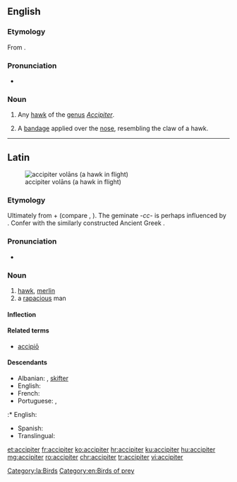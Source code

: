 {{also|Accipiter}}
==English==

===Etymology===
From {{etyl|la|en}} {{term|accipiter||hawk|lang=la}}.

===Pronunciation===
* {{a|US}} {{IPA|/æk.ˈsɪp.ə.tɚ/|lang=en}}

===Noun===
{{en-noun}}

# {{context|ornithology|lang=en}} Any [[hawk]] of the [[genus]] ''[[Accipiter]]''.
# {{context|medical|surgery|lang=en}} A [[bandage]] applied over the [[nose]], resembling the claw of a hawk.

----

==Latin==
[[File:Accipiter nisus -in flight-8-4c.jpg|thumb|accipiter volāns (a hawk in flight)]]

===Etymology===
Ultimately from {{etyl|ine-pro|la}} {{m|ine-pro|*h₂eḱ-|*h₂eḱus|sharp}} + {{m|ine-pro|*péth₂r̥||feather, wing}} (compare {{m|la|acus}}, {{m|la|penna}}). The geminate ''-cc-'' is perhaps influenced by {{m|la|accipiō||take, seize}}. Confer with the similarly constructed Ancient Greek {{m|grc|ὠκύπτερος||swift-winged}}.

===Pronunciation===
* {{a|Classical}} {{IPA|/akˈki.pi.ter/|lang=la}}

===Noun===
{{la-noun|accipiter|accipitris|accipitris|m|third}}

# [[hawk]], [[merlin]]
# a [[rapacious]] man

====Inflection====
{{la-decl-3rd|accipiter|accipitr}}

====Related terms====
* [[accipio|accipiō]]

====Descendants====
* Albanian: {{l|sq|qift}}, [[skifter]]
* English: {{l|en|accipiter}}
* French: {{l|fr|autour}}
* Portuguese: {{l|pt|açor}}, {{l|pt|Açores}}
:* English: {{l|en|Azores}}
* Spanish: {{l|es|azor}}
* Translingual: {{l|mul|Accipiter}}

[[Category:la:Birds]]
[[Category:en:Birds of prey]]

[[et:accipiter]]
[[fr:accipiter]]
[[ko:accipiter]]
[[hr:accipiter]]
[[ku:accipiter]]
[[hu:accipiter]]
[[mg:accipiter]]
[[ro:accipiter]]
[[chr:accipiter]]
[[tr:accipiter]]
[[vi:accipiter]]